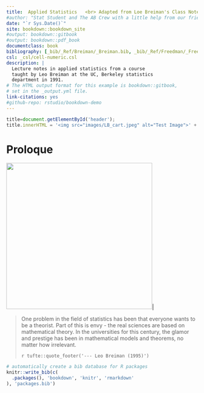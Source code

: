 ```yaml
--- 
title:  Applied Statistics   <br> Adapted from Loe Breiman's Class Notes  <br> 1991
#author: "Stat Student and The AB Crew with a little help from our friends at GRAIL"
date: "`r Sys.Date()`"
site: bookdown::bookdown_site
#output: bookdown::gitbook
#output: bookdown::pdf_book
documentclass: book
bibliography: [_bib/_Ref/Breiman/_Breiman.bib, _bib/_Ref/Freedman/_Freedman.bib, _bib/packages.bib, _bib/_Ref/Gelman/_Gelman.bib, _bib/_Ref/Misc/_misc.bib, _bib/_Ref/Omics/_omics.bib]
csl: _csl/cell-numeric.csl
description: |
  Lecture notes in applied statistics from a course
  taught by Leo Breiman at the UC, Berkeley statistics 
  department in 1991.
# The HTML output format for this example is bookdown::gitbook,
# set in the _output.yml file.
link-citations: yes
#github-repo: rstudio/bookdown-demo
---
```



```js
title=document.getElementById('header');
title.innerHTML = '<img src="images/LB_cart.jpeg" alt="Test Image">' + title.innerHTML
```

<!--
We must have some output here for index.html to be created
-->

# Proloque {-}

![](images/LB_cart.jpeg){width=4in align=center}|  
  

> One problem in the field of statistics has been that everyone 
> wants to be a theorist. Part of this is envy - 
> the real sciences are based on mathematical theory. 
> In the universities for this century, the glamor and prestige 
> has been in mathematical models and theorems, 
> no matter how irrelevant.
> 
>`r tufte::quote_footer('--- Leo Breiman (1995)')`


```r
# automatically create a bib database for R packages
knitr::write_bib(c(
  .packages(), 'bookdown', 'knitr', 'rmarkdown'
), 'packages.bib')
```

<!--

nohup Rscript -e "rmarkdown::render('index.Rmd')" > index.log  &

-->

